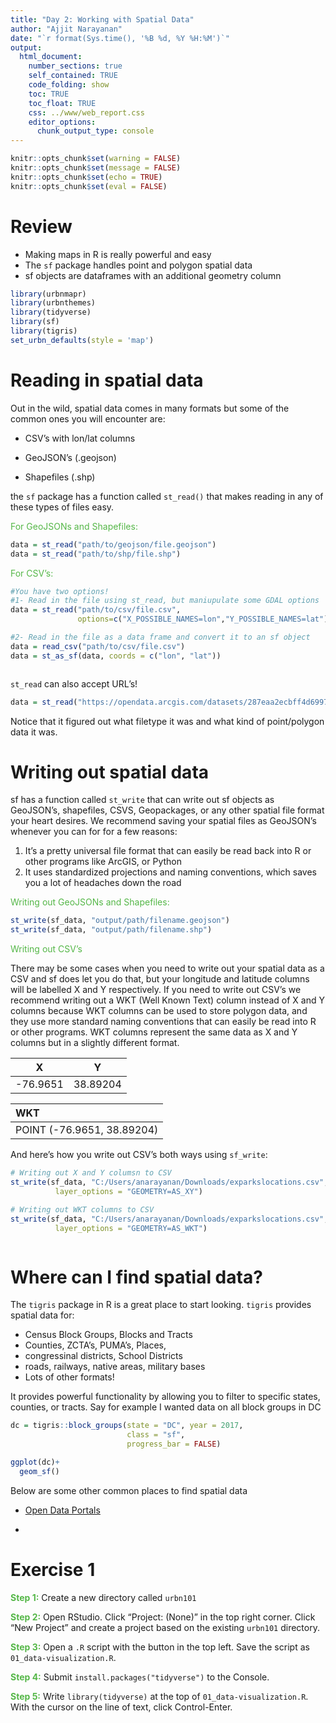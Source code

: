 ```yaml
---
title: "Day 2: Working with Spatial Data"
author: "Ajjit Narayanan"
date: "`r format(Sys.time(), '%B %d, %Y %H:%M')`"
output:
  html_document:
    number_sections: true
    self_contained: TRUE
    code_folding: show
    toc: TRUE
    toc_float: TRUE
    css: ../www/web_report.css
    editor_options:
      chunk_output_type: console
---
```


<style>
@import url('https://fonts.googleapis.com/css?family=Lato&display=swap');
</style>

<link rel="stylesheet" href="//fonts.googleapis.com/css?family=Lato" />

<!-- ![](../www/images/urban-institute-logo.png) -->


```r
knitr::opts_chunk$set(warning = FALSE)
knitr::opts_chunk$set(message = FALSE)
knitr::opts_chunk$set(echo = TRUE)
knitr::opts_chunk$set(eval = FALSE)

```


# Review 

* Making maps in R is really powerful and easy
* The `sf` package handles point and polygon spatial data
* sf objects are dataframes with an additional geometry column

```r
library(urbnmapr)
library(urbnthemes)
library(tidyverse)
library(sf)
library(tigris)
set_urbn_defaults(style = 'map')
```



# Reading in spatial data

 Out in the wild, spatial data comes in many formats but some of the common ones you will encounter are:

* CSV's with lon/lat columns

* GeoJSON's (.geojson)

* Shapefiles (.shp)

the `sf` package has a function called `st_read()` that makes reading in any of these types of files easy.

<font color="#55b748"> For GeoJSONs and Shapefiles:</font>

```r
data = st_read("path/to/geojson/file.geojson")
data = st_read("path/to/shp/file.shp")
```

<font color="#55b748"> For CSV's:</font>

```r
#You have two options!
#1- Read in the file using st_read, but maniupulate some GDAL options
data = st_read("path/to/csv/file.csv", 
               options=c("X_POSSIBLE_NAMES=lon","Y_POSSIBLE_NAMES=lat"))

#2- Read in the file as a data frame and convert it to an sf object
data = read_csv("path/to/csv/file.csv")
data = st_as_sf(data, coords = c("lon", "lat"))



```

`st_read` can also accept URL's!

```r
data = st_read("https://opendata.arcgis.com/datasets/287eaa2ecbff4d699762bbc6795ffdca_9.geojson")
```

Notice that it  figured out what filetype it was and what kind of point/polygon data it was.


# Writing out spatial data

sf has a function called `st_write` that can write out sf objects as GeoJSON's, shapefiles, CSVS, Geopackages, or any other spatial file format your heart desires. We recommend  saving your spatial files as GeoJSON's whenever you can for for a few reasons:

  1) It's a pretty universal file format that can easily be read back into R or other programs like ArcGIS, or Python
  2) It uses standardized projections and naming conventions, which saves you a lot of headaches down the road
  
  
<font color="#55b748"> Writing out GeoJSONs and Shapefiles: </font>

```r
st_write(sf_data, "output/path/filename.geojson")
st_write(sf_data, "output/path/filename.shp")

```


<font color="#55b748"> Writing out CSV's </font>

There may be some cases when you need to write out your spatial data as a CSV and sf does let you do that, but your longitude and latitude columns will be labelled X and Y respectively. If you need to write out CSV's we recommend writing out a WKT (Well Known Text) column instead of X and Y columns because WKT columns can be used to store polygon data, and they use more standard naming conventions that can easily be read into R or other programs. WKT columns represent the same data as X and Y columns but in a slightly different format.

|X|Y|
|-|-|
|-76.9651|38.89204|


|WKT|
|:--|
|POINT (-76.9651, 38.89204)|

And here's how you write out CSV's both ways using `sf_write`:

```r
# Writing out X and Y columsn to CSV
st_write(sf_data, "C:/Users/anarayanan/Downloads/exparkslocations.csv", 
          layer_options = "GEOMETRY=AS_XY")

# Writing out WKT columns to CSV
st_write(sf_data, "C:/Users/anarayanan/Downloads/exparkslocations.csv", 
          layer_options = "GEOMETRY=AS_WKT")



```


# Where can I find spatial data?

The `tigris` package in R is a great place to start looking. `tigris` provides spatial data for:

* Census Block Groups, Blocks and Tracts
* Counties, ZCTA's, PUMA's, Places, 
* congressinal districts, School Districts
* roads, railways, native areas, military bases
* Lots of other formats!

It provides powerful functionality by allowing you to filter to specific states, counties, or tracts. Say for example I wanted data on all block groups in DC

```r
dc = tigris::block_groups(state = "DC", year = 2017, 
                          class = "sf",
                          progress_bar = FALSE)

ggplot(dc)+
  geom_sf()

```



Below are some other common places to find spatial data

* [Open Data Portals](https://opendata.dc.gov/)

* 


# Exercise 1

<font color="#55b748">**Step 1:**</font> Create a new directory called `urbn101`

<font color="#55b748">**Step 2:**</font> Open RStudio. Click "Project: (None)" in the top right corner. Click "New Project" and create a project based on the existing `urbn101` directory.

<font color="#55b748">**Step 3:**</font> Open a `.R` script with the button in the top left. Save the script as `01_data-visualization.R`.

<font color="#55b748">**Step 4:**</font> Submit `install.packages("tidyverse")` to the Console.

<font color="#55b748">**Step 5:**</font> Write `library(tidyverse)` at the top of `01_data-visualization.R`. With the cursor on the line of text, click Control-Enter.











